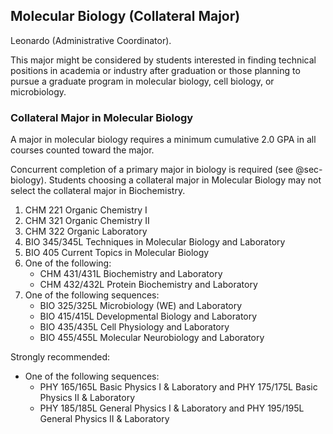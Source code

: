 ## Molecular Biology (Collateral Major) {#sec-molecular-biology}
Leonardo (Administrative Coordinator).

This major might be considered by students interested in finding technical positions in academia or industry after graduation or those planning to pursue a graduate program in molecular biology, cell biology, or microbiology. 

### Collateral Major in Molecular Biology
A major in molecular biology requires a minimum cumulative 2.0 GPA in all courses counted toward the major.

Concurrent completion of a primary major in biology is required (see @sec-biology). Students choosing a collateral major in Molecular Biology may not select the collateral major in Biochemistry. 

1. CHM 221 Organic Chemistry I
2. CHM 321 Organic Chemistry II
3. CHM 322 Organic Laboratory
4. BIO 345/345L Techniques in Molecular Biology and Laboratory
5. BIO 405 Current Topics in Molecular Biology
6. One of the following:
	- CHM 431/431L Biochemistry and Laboratory
	- CHM 432/432L Protein Biochemistry and Laboratory
7. One of the following sequences:
	- BIO 325/325L Microbiology (WE) and Laboratory
	- BIO 415/415L Developmental Biology and Laboratory
	- BIO 435/435L Cell Physiology and Laboratory
	- BIO 455/455L Molecular Neurobiology and Laboratory

Strongly recommended:
	
- One of the following sequences:
	- PHY 165/165L Basic Physics I & Laboratory and PHY 175/175L Basic Physics II & Laboratory
	- PHY 185/185L General Physics I & Laboratory and PHY 195/195L General Physics II & Laboratory
